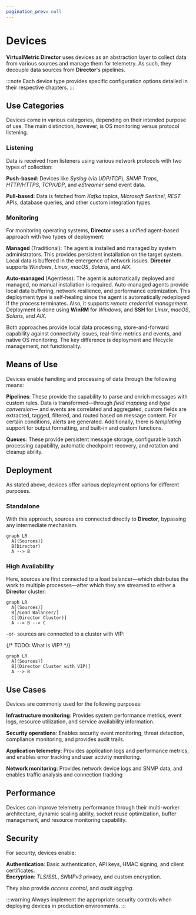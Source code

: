 ```yaml
---
pagination_prev: null
---
```


# Devices

**VirtualMetric Director** uses devices as an abstraction layer to collect data from various sources and manage them for telemetry. As such, they decouple data sources from **Director**'s pipelines.

:::note
Each device type provides specific configuration options detailed in their respective chapters.
:::

## Use Categories

Devices come in various categories, depending on their intended purpose of use. The main distinction, however, is OS monitoring versus protocol listening.

### Listening

Data is received from listeners using various network protocols with two types of collection:

**Push-based**: Devices like _Syslog_ (via _UDP_/_TCP_), _SNMP Traps_, _HTTP/HTTPS_, _TCP_/_UDP_, and _eStreamer_ send event data.

**Pull-based**: Data is fetched from _Kafka_ topics, _Microsoft Sentinel_, _REST_ APIs, database queries, and other custom integration types.

### Monitoring

For monitoring operating systems, **Director** uses a unified agent-based approach with two types of deployment:

**Managed** (Traditional): The agent is installed and managed by system administrators. This provides persistent installation on the target system. Local data is buffered in the emergence of network issues. **Director** supports _Windows_, _Linux_, _macOS_, _Solaris_, and _AIX_.

**Auto-managed** (Agentless): 
The agent is automatically deployed and managed, no manual installation is required. Auto-managed agents provide local data buffering, network resilience, and performance optimization. This deployment type is self-healing since the agent is automatically redeployed if the process terminates. Also, it supports _remote credential management_. Deployment is done using **WinRM** for _Windows_, and **SSH** for _Linux_, _macOS_, _Solaris_, and _AIX_.

Both approaches provide local data processing, store-and-forward capability against connectivity issues, real-time metrics and events, and native OS monitoring. The key difference is deployment and lifecycle management, not functionality.

## Means of Use

Devices enable handling and processing of data through the following means:

**Pipelines**: These provide the capability to parse and enrich messages with custom rules. Data is transformed&mdash;through _field mapping_ and _type conversion_&mdash; and events are correlated and aggregated, custom fields are extracted, tagged, filtered, and routed based on message content. For certain conditions, alerts are generated. Additionally, there is _templating_ support for output formatting, and built-in and custom functions.

**Queues**: These provide persistent message storage, configurable batch processing capability, automatic checkpoint recovery, and rotation and cleanup ability.

## Deployment

As stated above, devices offer various deployment options for different purposes.

### Standalone

With this approach, sources are connected directly to **Director**, bypassing any intermediate mechanism.

```mermaid
graph LR
  A[(Sources)]
  B(Director)
  A --> B
```

### High Availability

Here, sources are first connected to a load balancer&mdash;which distributes the work to multiple processes&mdash;after which they are streamed to either a **Director** cluster:

```mermaid
graph LR
  A[(Sources)]
  B[/Load Balancer/]
  C[(Director Cluster)]
  A --> B --> C
```

-or- sources are connected to a cluster with VIP:

{/* TODO: What is VIP? */}

```mermaid
graph LR
  A[(Sources)]
  B[(Director Cluster with VIP)]
  A --> B
```

## Use Cases

Devices are commonly used for the following purposes:

**Infrastructure monitoring**: Provides system performance metrics, event logs, resource utilization, and service availability information.

**Security operations**: Enables security event monitoring, threat detection, compliance monitoring, and provides audit trails.

**Application telemetry**: Provides application logs and performance metrics, and enables error tracking and user activity monitoring.

**Network monitoring**: Provides network device logs and SNMP data, and enables traffic analysis and connection tracking

## Performance

Devices can improve telemetry performance through their multi-worker architecture, dynamic scaling ability, socket reuse optimization, buffer management, and resource monitoring capability.

## Security

For security, devices enable:

**Authentication**: Basic authentication, API keys, HMAC signing, and client certificates.\
**Encryption**: _TLS_/_SSL_, _SNMPv3_ privacy, and custom encryption.

They also provide _access control_, and _audit logging_.

:::warning
Always implement the appropriate security controls when deploying devices in production environments.
:::
